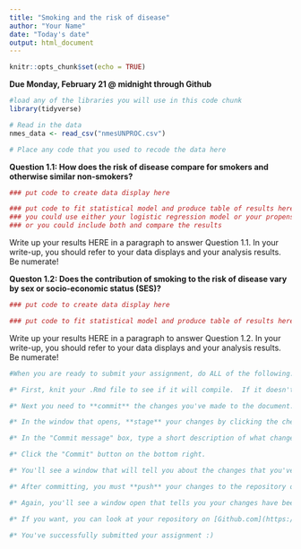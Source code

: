 ```yaml
---
title: "Smoking and the risk of disease"
author: "Your Name"
date: "Today's date"
output: html_document
---
```


```r
knitr::opts_chunk$set(echo = TRUE)
```

**Due Monday, February 21 @ midnight through Github**

```r
#load any of the libraries you will use in this code chunk
library(tidyverse)

```

```r
# Read in the data
nmes_data <- read_csv("nmesUNPROC.csv")
```

```r
# Place any code that you used to recode the data here

```

**Question 1.1: How does the risk of disease compare for smokers and otherwise similar non-smokers?**

```r
### put code to create data display here

```

```r
### put code to fit statistical model and produce table of results here
### you could use either your logistic regression model or your propensity scores model
### or you could include both and compare the results

```

Write up your results HERE in a paragraph to answer Question 1.1.  In your write-up, you should refer to your data displays and your analysis results.  Be numerate!

**Queston 1.2: Does the contribution of smoking to the risk of disease vary by sex or socio-economic status (SES)?**

```r
### put code to create data display here

```

```r
### put code to fit statistical model and produce table of results here

```

Write up your results HERE in a paragraph to answer Question 1.2.  In your write-up, you should refer to your data displays and your analysis results.  Be numerate!

```r
#When you are ready to submit your assignment, do ALL of the following:

#* First, knit your .Rmd file to see if it will compile.  If it doesn't knit, you can still follow the steps below to submit your assignment, but please try to resolve the knitting issues before you submit.  You can reach out to use at phbiostats@jhu.edu for help!

#* Next you need to **commit** the changes you've made to the document.  Click the colorful Git button at the top of the RStudio window and select "Commit" from the menu.

#* In the window that opens, **stage** your changes by clicking the check boxes next to the `Asst1-4.Rmd` file.

#* In the "Commit message" box, type a short description of what changes you've made, something like: `Completed assignment`

#* Click the "Commit" button on the bottom right.

#* You'll see a window that will tell you about the changes that you've made.  Click "Close" to close the window.  You've successfully committed! You can close this commit window now.

#* After committing, you must **push** your changes to the repository on Github.  Do this by clicking the colorful Git button again and select "Push Branch".  

#* Again, you'll see a window open that tells you your changes have been pushed!

#* If you want, you can look at your repository on [Github.com](https://github.com/) and should be able to see your changes there!  

#* You've successfully submitted your assignment :)
```

